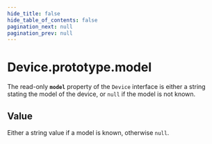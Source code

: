 ```yaml
---
hide_title: false
hide_table_of_contents: false
pagination_next: null
pagination_prev: null
---
```

# Device.prototype.model

The read-only **`model`** property of the `Device` interface is
either a string stating the model of the device, or `null` if the model is not known.


## Value

Either a string value if a model is known, otherwise `null`.
